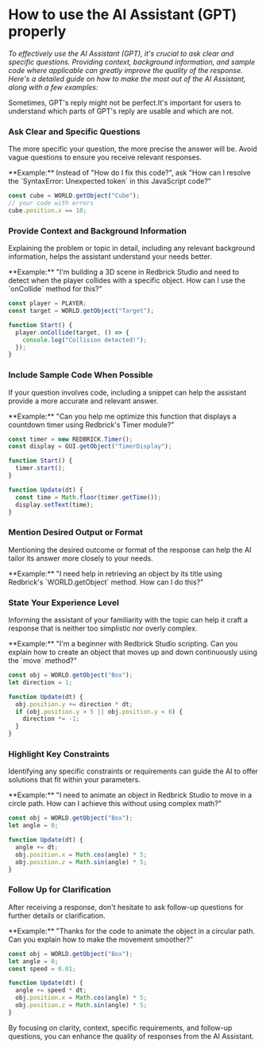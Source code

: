  
# How to use the AI Assistant (GPT) properly

_To effectively use the AI Assistant (GPT), it's crucial to ask clear and
specific questions. Providing context, background information, and sample code
where applicable can greatly improve the quality of the response. Here's a
detailed guide on how to make the most out of the AI Assistant, along with a
few examples:_

<Callout type="warning">
  Sometimes, GPT's reply might not be perfect.It's important for users to
  understand which parts of GPT's reply are usable and which are not.
</Callout>

<Steps>

### Ask Clear and Specific Questions

The more specific your question, the more precise the answer will be. Avoid vague questions to ensure you receive relevant responses.

<Callout> 
**Example:** Instead of "How do I fix this code?", ask "How can I resolve the `SyntaxError: Unexpected token` in this JavaScript code?"

```js
const cube = WORLD.getObject("Cube");
// your code with errors
cube.position.x == 10;
```

</Callout>

### Provide Context and Background Information

Explaining the problem or topic in detail, including any relevant background information, helps the assistant understand your needs better.

<Callout> 
   **Example:** "I'm building a 3D scene in Redbrick Studio and need to detect when the player collides with a specific object. How can I use the `onCollide` method for this?"

```js
const player = PLAYER;
const target = WORLD.getObject("Target");

function Start() {
  player.onCollide(target, () => {
    console.log("Collision detected!");
  });
}
```

</Callout>

### Include Sample Code When Possible

If your question involves code, including a snippet can help the assistant provide a more accurate and relevant answer.

<Callout> 
**Example:** "Can you help me optimize this function that displays a countdown timer using Redbrick's Timer module?"

```js
const timer = new REDBRICK.Timer();
const display = GUI.getObject("TimerDisplay");

function Start() {
  timer.start();
}

function Update(dt) {
  const time = Math.floor(timer.getTime());
  display.setText(time);
}
```

</Callout>

### Mention Desired Output or Format

Mentioning the desired outcome or format of the response can help the AI tailor its answer more closely to your needs.

<Callout> 
   **Example:** "I need help in retrieving an object by its title using Redbrick's `WORLD.getObject` method. How can I do this?"

</Callout>

### State Your Experience Level

Informing the assistant of your familiarity with the topic can help it craft a response that is neither too simplistic nor overly complex.

<Callout> 
   **Example:** "I'm a beginner with Redbrick Studio scripting. Can you explain how to create an object that moves up and down continuously using the `move` method?"

```js
const obj = WORLD.getObject("Box");
let direction = 1;

function Update(dt) {
  obj.position.y += direction * dt;
  if (obj.position.y > 5 || obj.position.y < 0) {
    direction *= -1;
  }
}
```

</Callout>

### Highlight Key Constraints

Identifying any specific constraints or requirements can guide the AI to offer solutions that fit within your parameters.

<Callout> 
   **Example:** "I need to animate an object in Redbrick Studio to move in a circle path. How can I achieve this without using complex math?"

```js
const obj = WORLD.getObject("Box");
let angle = 0;

function Update(dt) {
  angle += dt;
  obj.position.x = Math.cos(angle) * 5;
  obj.position.z = Math.sin(angle) * 5;
}
```

</Callout>

### Follow Up for Clarification

After receiving a response, don't hesitate to ask follow-up questions for further details or clarification.

<Callout> 
   **Example:** "Thanks for the code to animate the object in a circular path. Can you explain how to make the movement smoother?"

```js
const obj = WORLD.getObject("Box");
let angle = 0;
const speed = 0.01;

function Update(dt) {
  angle += speed * dt;
  obj.position.x = Math.cos(angle) * 5;
  obj.position.z = Math.sin(angle) * 5;
}
```

</Callout>

</Steps>

By focusing on clarity, context, specific requirements, and follow-up questions, you can enhance the quality of responses from the AI Assistant.
